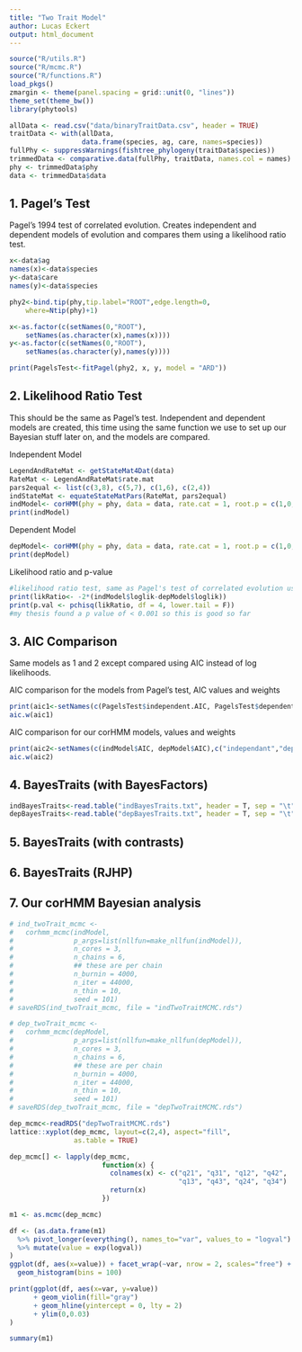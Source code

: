 ```yaml
---
title: "Two Trait Model"
author: Lucas Eckert
output: html_document
---
```

```r
source("R/utils.R")
source("R/mcmc.R")
source("R/functions.R")
load_pkgs()
zmargin <- theme(panel.spacing = grid::unit(0, "lines"))
theme_set(theme_bw())
library(phytools)
```

```r
allData <- read.csv("data/binaryTraitData.csv", header = TRUE)
traitData <- with(allData,
                  data.frame(species, ag, care, names=species))
fullPhy <- suppressWarnings(fishtree_phylogeny(traitData$species))
trimmedData <- comparative.data(fullPhy, traitData, names.col = names)
phy <- trimmedData$phy
data <- trimmedData$data
```

## 1. Pagel's Test

Pagel's 1994 test of correlated evolution. Creates independent and dependent models of evolution and compares them using a likelihood ratio test.
```r
x<-data$ag
names(x)<-data$species
y<-data$care
names(y)<-data$species

phy2<-bind.tip(phy,tip.label="ROOT",edge.length=0,
    where=Ntip(phy)+1)

x<-as.factor(c(setNames(0,"ROOT"),
    setNames(as.character(x),names(x))))
y<-as.factor(c(setNames(0,"ROOT"),
    setNames(as.character(y),names(y))))

print(PagelsTest<-fitPagel(phy2, x, y, model = "ARD"))
```

## 2. Likelihood Ratio Test

This should be the same as Pagel's test. Independent and dependent models are created, this time using the same function we use to set up our Bayesian stuff later on, and the models are compared.

Independent Model
```r
LegendAndRateMat <- getStateMat4Dat(data)
RateMat <- LegendAndRateMat$rate.mat
pars2equal <- list(c(3,8), c(5,7), c(1,6), c(2,4))
indStateMat <- equateStateMatPars(RateMat, pars2equal)
indModel<- corHMM(phy = phy, data = data, rate.cat = 1, root.p = c(1,0,0,0), rate.mat = indStateMat)
print(indModel)
```

Dependent Model
```r
depModel<- corHMM(phy = phy, data = data, rate.cat = 1, root.p = c(1,0,0,0))
print(depModel)
```

Likelihood ratio and p-value
```r
#likelihood ratio test, same as Pagel's test of correlated evolution used in my thesis
print(likRatio<- -2*(indModel$loglik-depModel$loglik))
print(p.val <- pchisq(likRatio, df = 4, lower.tail = F))
#my thesis found a p value of < 0.001 so this is good so far
```
## 3. AIC Comparison

Same models as 1 and 2 except compared using AIC instead of log likelihoods.

AIC comparison for the models from Pagel's test, AIC values and weights
```r
print(aic1<-setNames(c(PagelsTest$independent.AIC, PagelsTest$dependent.AIC),c("independant","dependent")))
aic.w(aic1)
```

AIC comparison for our corHMM models, values and weights
```r
print(aic2<-setNames(c(indModel$AIC, depModel$AIC),c("independant","dependent")))
aic.w(aic2)
```
## 4. BayesTraits (with BayesFactors)

```r
indBayesTraits<-read.table("indBayesTraits.txt", header = T, sep = "\t")
depBayesTraits<-read.table("depBayesTraits.txt", header = T, sep = "\t")
```

## 5. BayesTraits (with contrasts)

## 6. BayesTraits (RJHP)

## 7. Our corHMM Bayesian analysis

```r
# ind_twoTrait_mcmc <- 
#   corhmm_mcmc(indModel,
#               p_args=list(nllfun=make_nllfun(indModel)),
#               n_cores = 3,
#               n_chains = 6,
#               ## these are per chain
#               n_burnin = 4000,
#               n_iter = 44000,
#               n_thin = 10,
#               seed = 101)
# saveRDS(ind_twoTrait_mcmc, file = "indTwoTraitMCMC.rds")
```

```r
# dep_twoTrait_mcmc <- 
#   corhmm_mcmc(depModel,
#               p_args=list(nllfun=make_nllfun(depModel)),
#               n_cores = 3,
#               n_chains = 6,
#               ## these are per chain
#               n_burnin = 4000,
#               n_iter = 44000,
#               n_thin = 10,
#               seed = 101)
# saveRDS(dep_twoTrait_mcmc, file = "depTwoTraitMCMC.rds")
```


```r
dep_mcmc<-readRDS("depTwoTraitMCMC.rds")
lattice::xyplot(dep_mcmc, layout=c(2,4), aspect="fill",
                as.table = TRUE)
```

```r
dep_mcmc[] <- lapply(dep_mcmc,
                       function(x) { 
                         colnames(x) <- c("q21", "q31", "q12", "q42",
                                          "q13", "q43", "q24", "q34")
                         return(x)
                       })

m1 <- as.mcmc(dep_mcmc)

df <- (as.data.frame(m1)
  %>% pivot_longer(everything(), names_to="var", values_to = "logval")
  %>% mutate(value = exp(logval))
)
ggplot(df, aes(x=value)) + facet_wrap(~var, nrow = 2, scales="free") +
  geom_histogram(bins = 100)

print(ggplot(df, aes(x=var, y=value))
      + geom_violin(fill="gray")
      + geom_hline(yintercept = 0, lty = 2)
      + ylim(0,0.03)
)

summary(m1)
```
